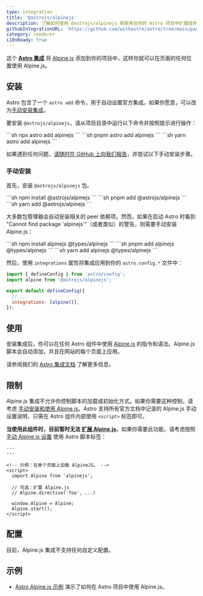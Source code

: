 ```yaml
---
type: integration
title: '@astrojs/alpinejs'
description: 了解如何使用 @astrojs/alpinejs 框架来在你的 Astro 项目中扩展组件支持。
githubIntegrationURL: 'https://github.com/withastro/astro/tree/main/packages/integrations/alpinejs/'
category: renderer
i18nReady: true
---
```



这个 **[Astro 集成][astro-integration]** 将 [Alpine.js](https://alpinejs.dev/) 添加到你的项目中，这样你就可以在页面的任何位置使用 Alpine.js。

## 安装

Astro 包含了一个 `astro add` 命令，用于自动设置官方集成。如果你愿意，可以改为[手动安装集成](#手动安装)。

要安装 `@astrojs/alpinejs`，请从项目目录中运行以下命令并按照提示进行操作：

<PackageManagerTabs>
  <Fragment slot="npm">
    ```sh
    npx astro add alpinejs
    ```
  </Fragment>
  <Fragment slot="pnpm">
    ```sh
    pnpm astro add alpinejs
    ```
  </Fragment>
  <Fragment slot="yarn">
    ```sh
    yarn astro add alpinejs
    ```
  </Fragment>
</PackageManagerTabs>

如果遇到任何问题，[请随时在 GitHub 上向我们报告](https://github.com/withastro/astro/issues)，并尝试以下手动安装步骤。

### 手动安装

首先，安装 `@astrojs/alpinejs` 包。

<PackageManagerTabs>
  <Fragment slot="npm">
    ```sh
    npm install @astrojs/alpinejs
    ```
  </Fragment>
  <Fragment slot="pnpm">
    ```sh
    pnpm add @astrojs/alpinejs
    ```
  </Fragment>
  <Fragment slot="yarn">
    ```sh
    yarn add @astrojs/alpinejs
    ```
  </Fragment>
</PackageManagerTabs>

大多数包管理器会自动安装相关的 peer 依赖项。然而，如果在启动 Astro 时看到 "Cannot find package 'alpinejs'"（或者类似）的警告，则需要手动安装 Alpine.js：

<PackageManagerTabs>
  <Fragment slot="npm">
  ```sh
  npm install alpinejs @types/alpinejs
  ```
  </Fragment>
  <Fragment slot="pnpm">
  ```sh
  pnpm add alpinejs @types/alpinejs
  ```
  </Fragment>
  <Fragment slot="yarn">
  ```sh
  yarn add alpinejs @types/alpinejs
  ```
  </Fragment>
</PackageManagerTabs>

然后，使用 `integrations` 属性将集成应用到你的 `astro.config.*` 文件中：

```js ins="alpine()" title="astro.config.mjs" ins={2}
import { defineConfig } from 'astro/config';
import alpine from '@astrojs/alpinejs';

export default defineConfig({
  // ...
  integrations: [alpine()],
});
```

## 使用

安装集成后，你可以在任何 Astro 组件中使用 [Alpine.js](https://alpinejs.dev/) 的指令和语法。Alpine.js 脚本会自动添加，并且在网站的每个页面上应用。

请参阅我们的 [Astro 集成文档][astro-integration] 了解更多信息。

## 限制

Alpine.js 集成不允许你控制脚本的加载或初始化方式。如果你需要这种控制，请考虑 [手动安装和使用 Alpine.js](https://alpinejs.dev/essentials/installation)。Astro 支持所有官方文档中记录的 Alpine.js 手动设置说明，只需在 Astro 组件内部使用 `<script>` 标签即可。

**当使用此组件时，目前暂时无法 [扩展 Alpine.js](https://alpinejs.dev/advanced/extending)**。如果你需要此功能，请考虑按照 [手动 Alpine.js 设置](https://alpinejs.dev/essentials/installation) 使用 Astro 脚本标签：

```astro title="src/pages/index.astro"
---
---

<!-- 示例：在单个页面上加载 AlpineJS。 -->
<script>
  import Alpine from 'alpinejs';

  // 可选：扩展 Alpine.js
  // Alpine.directive('foo', ...)

  window.Alpine = Alpine;
  Alpine.start();
</script>
```

## 配置

目前，Alpine.js 集成不支持任何自定义配置。

## 示例

* [Astro Alpine.js 示例](https://github.com/withastro/astro/tree/latest/examples/framework-alpine) 演示了如何在 Astro 项目中使用 Alpine.js。


[astro-integration]: /zh-cn/guides/integrations-guide/

[astro-ui-frameworks]: /zh-cn/basics/framework-components/#使用框架组件
